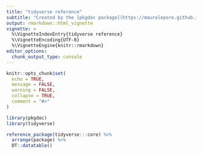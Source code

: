 ```yaml
---
title: "tidyverse reference"
subtitle: "Created by the [pkgdoc package](https://maurolepore.github.io/pkgdoc/)"
output: rmarkdown::html_vignette
vignette: >
  %\VignetteIndexEntry{tidyverse reference}
  %\VignetteEncoding{UTF-8}
  %\VignetteEngine{knitr::rmarkdown}
editor_options: 
  chunk_output_type: console
---
```


```r
knitr::opts_chunk$set(
  echo = TRUE,
  message = FALSE,
  warning = FALSE,
  collapse = TRUE,
  comment = "#>"
)
```

```r
library(pkgdoc)
library(tidyverse)

reference_package(tidyverse:::core) %>% 
  arrange(package) %>% 
  DT::datatable()
```

